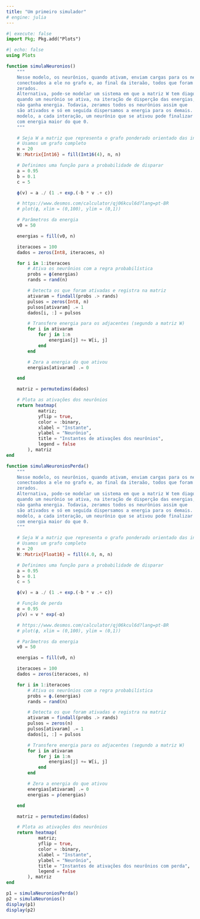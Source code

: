 ```yaml
---
title: "Um primeiro simulador"
# engine: julia
---
```


```julia
#| execute: false
import Pkg; Pkg.add("Plots")
```

```julia
#| echo: false
using Plots

function simulaNeuronios()
    """
    Nesse modelo, os neurônios, quando ativam, enviam cargas para os neurônios
    conectoados a ele no grafo e, ao final da iteraão, todos que foram ativados são
    zerados.
    Alternativa, pode-se modelar um sistema em que a matriz W tem diagonal nula e,
    quando um neurônio se ativa, na iteração de disperção das energias,
    não ganha energia. Todavia, zeramos todos os neurônios assim que
    são ativados e só em seguida dispersamos a energia para os demais. Nesse novo
    modelo, a cada interação, um neurônio que se ativou pode finalizar a interação
    com energia maior do que 0.
    """

    # Seja W a matriz que representa o grafo ponderado orientado das interações
    # Usamos um grafo completo
    n = 20
    W::Matrix{Int16} = fill(Int16(4), n, n)

    # Definimos uma função para a probabilidade de disparar
    a = 0.95
    b = 0.1
    c = 5

    ϕ(v) = a ./ (1 .+ exp.(-b * v .+ c))

    # https://www.desmos.com/calculator/qj06kcul6d?lang=pt-BR
    # plot(ϕ, xlim = (0,100), ylim = (0,1))

    # Parâmetros da energia
    v0 = 50

    energias = fill(v0, n)

    iteracoes = 100
    dados = zeros(Int8, iteracoes, n)

    for i in 1:iteracoes
        # Ativa os neurônios com a regra probabilística
        probs = ϕ(energias)
        rands = rand(n)

        # Detecta os que foram ativadas e registra na matriz
        ativaram = findall(probs .> rands)
        pulsos = zeros(Int8, n)
        pulsos[ativaram] .= 1
        dados[i, :] = pulsos

        # Transfere energia para os adjacentes (segundo a matriz W)
        for i in ativaram
            for j in 1:n
                energias[j] += W[i, j]
            end
        end

        # Zera a energia do que ativou
        energias[ativaram] .= 0

    end

    matriz = permutedims(dados)

    # Plota as ativações dos neurônios
    return heatmap(
            matriz;
            yflip = true,
            color = :binary,
            xlabel = "Instante",
            ylabel = "Neurônio",
            title = "Instantes de ativações dos neurônios",
            legend = false
        ), matriz
end

function simulaNeuroniosPerda()
    """
    Nesse modelo, os neurônios, quando ativam, enviam cargas para os neurônios
    conectoados a ele no grafo e, ao final da iteraão, todos que foram ativados são
    zerados.
    Alternativa, pode-se modelar um sistema em que a matriz W tem diagonal nula e,
    quando um neurônio se ativa, na iteração de disperção das energias,
    não ganha energia. Todavia, zeramos todos os neurônios assim que
    são ativados e só em seguida dispersamos a energia para os demais. Nesse novo
    modelo, a cada interação, um neurônio que se ativou pode finalizar a interação
    com energia maior do que 0.
    """

    # Seja W a matriz que representa o grafo ponderado orientado das interações
    # Usamos um grafo completo
    n = 20
    W::Matrix{Float16} = fill(4.0, n, n)

    # Definimos uma função para a probabilidade de disparar
    a = 0.95
    b = 0.1
    c = 5

    ϕ(v) = a ./ (1 .+ exp.(-b * v .+ c))

    # Função de perda
    α = 0.95
    ρ(v) = v * exp(-α)

    # https://www.desmos.com/calculator/qj06kcul6d?lang=pt-BR
    # plot(ϕ, xlim = (0,100), ylim = (0,1))

    # Parâmetros da energia
    v0 = 50

    energias = fill(v0, n)

    iteracoes = 100
    dados = zeros(iteracoes, n)

    for i in 1:iteracoes
        # Ativa os neurônios com a regra probabilística
        probs = ϕ.(energias)
        rands = rand(n)

        # Detecta os que foram ativadas e registra na matriz
        ativaram = findall(probs .> rands)
        pulsos = zeros(n)
        pulsos[ativaram] .= 1
        dados[i, :] = pulsos

        # Transfere energia para os adjacentes (segundo a matriz W)
        for i in ativaram
            for j in 1:n
                energias[j] += W[i, j]
            end
        end

        # Zera a energia do que ativou
        energias[ativaram] .= 0
        energias = ρ(energias)

    end

    matriz = permutedims(dados)

    # Plota as ativações dos neurônios
    return heatmap(
            matriz;
            yflip = true,
            color = :binary,
            xlabel = "Instante",
            ylabel = "Neurônio",
            title = "Instantes de ativações dos neurônios com perda",
            legend = false
        ), matriz
end

p1 = simulaNeuroniosPerda()
p2 = simulaNeuronios()
display(p1)
display(p2)
```
